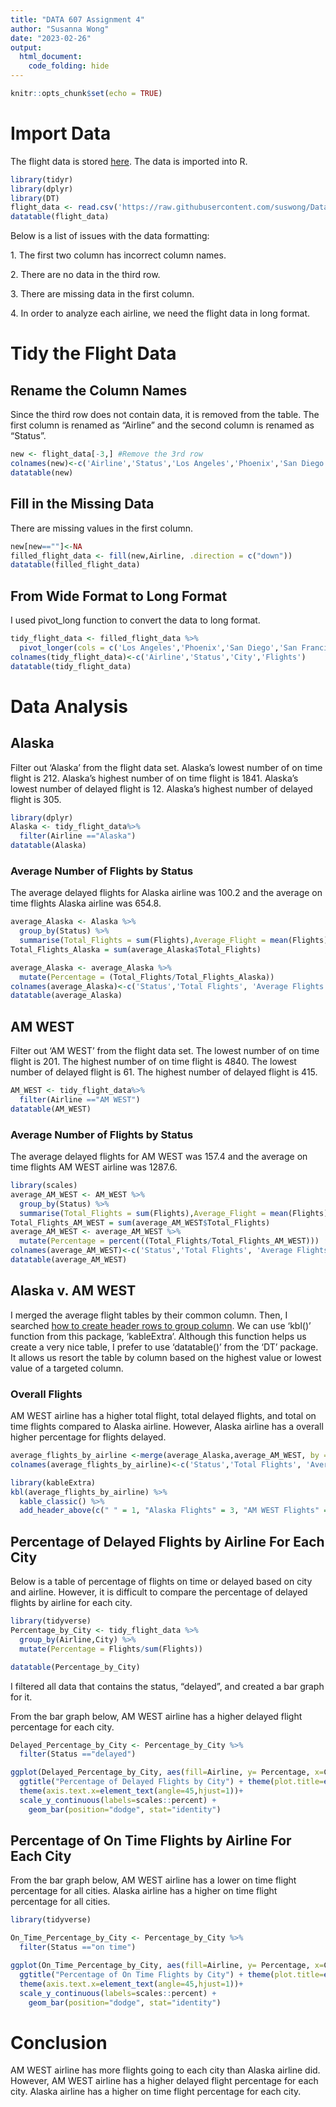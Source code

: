 ```yaml
---
title: "DATA 607 Assignment 4"
author: "Susanna Wong"
date: "2023-02-26"
output: 
  html_document:
    code_folding: hide
---
```


```r
knitr::opts_chunk$set(echo = TRUE)
```

# Import Data

The flight data is stored <a href="https://github.com/suswong/Data-607-Assignments/blob/main/Flight%20Data.csv"> here</a>. The data is imported into R.

```r
library(tidyr)
library(dplyr)
library(DT)
flight_data <- read.csv('https://raw.githubusercontent.com/suswong/Data-607-Assignments/main/Flight%20Data.csv')
datatable(flight_data)
```

Below is a list of issues with the data formatting:

1\. The first two column has incorrect column names.

2\. There are no data in the third row.

3\. There are missing data in the first column.

4\. In order to analyze each airline, we need the flight data in long format.

# Tidy the Flight Data

## Rename the Column Names

Since the third row does not contain data, it is removed from the table. The first column is renamed as "Airline" and the second column is renamed as "Status".

```r
new <- flight_data[-3,] #Remove the 3rd row
colnames(new)<-c('Airline','Status','Los Angeles','Phoenix','San Diego','San Francisco','Seattle')
datatable(new)
```

## Fill in the Missing Data

There are missing values in the first column.

```r
new[new==""]<-NA 
filled_flight_data <- fill(new,Airline, .direction = c("down"))
datatable(filled_flight_data)
```

## From Wide Format to Long Format

I used pivot_long function to convert the data to long format.

```r
tidy_flight_data <- filled_flight_data %>% 
  pivot_longer(cols = c('Los Angeles','Phoenix','San Diego','San Francisco','Seattle'))
colnames(tidy_flight_data)<-c('Airline','Status','City','Flights')
datatable(tidy_flight_data)
```

# Data Analysis

## Alaska

Filter out 'Alaska' from the flight data set. Alaska's lowest number of on time flight is 212. Alaska's highest number of on time flight is 1841. Alaska's lowest number of delayed flight is 12. Alaska's highest number of delayed flight is 305.

```r
library(dplyr)
Alaska <- tidy_flight_data%>%
  filter(Airline =="Alaska")
datatable(Alaska)
```

### Average Number of Flights by Status

The average delayed flights for Alaska airline was 100.2 and the average on time flights Alaska airline was 654.8.

```r
average_Alaska <- Alaska %>%
  group_by(Status) %>%
  summarise(Total_Flights = sum(Flights),Average_Flight = mean(Flights)) 
Total_Flights_Alaska = sum(average_Alaska$Total_Flights)

average_Alaska <- average_Alaska %>%
  mutate(Percentage = (Total_Flights/Total_Flights_Alaska))
colnames(average_Alaska)<-c('Status','Total Flights', 'Average Flights',"Percentage")
datatable(average_Alaska)
```

## AM WEST

Filter out 'AM WEST' from the flight data set. The lowest number of on time flight is 201. The highest number of on time flight is 4840. The lowest number of delayed flight is 61. The highest number of delayed flight is 415.

```r
AM_WEST <- tidy_flight_data%>%
  filter(Airline =="AM WEST")
datatable(AM_WEST)
```

### Average Number of Flights by Status

The average delayed flights for AM WEST was 157.4 and the average on time flights AM WEST airline was 1287.6.

```r
library(scales)
average_AM_WEST <- AM_WEST %>%
  group_by(Status) %>%
  summarise(Total_Flights = sum(Flights),Average_Flight = mean(Flights))
Total_Flights_AM_WEST = sum(average_AM_WEST$Total_Flights)
average_AM_WEST <- average_AM_WEST %>%
  mutate(Percentage = percent((Total_Flights/Total_Flights_AM_WEST)))
colnames(average_AM_WEST)<-c('Status','Total Flights', 'Average Flights',"Percentage")
datatable(average_AM_WEST)
```

## Alaska v. AM WEST

I merged the average flight tables by their common column. Then, I searched <a href="https://github.com/suswong/Data-607-Assignments/blob/main/Flight%20Data.csv"> how to create header rows to group column</a>. We can use 'kbl()' function from this package, 'kableExtra'. Although this function helps us create a very nice table, I prefer to use 'datatable()' from the 'DT' package. It allows us resort the table by column based on the highest value or lowest value of a targeted column.

### Overall Flights

AM WEST airline has a higher total flight, total delayed flights, and total on time flights compared to Alaska airline. However, Alaska airline has a overall higher percentage for flights delayed.

```r
average_flights_by_airline <-merge(average_Alaska,average_AM_WEST, by ="Status", all.x=TRUE)
colnames(average_flights_by_airline)<-c('Status','Total Flights', 'Average Flights','Percentage', 'Total Flights', 'Average Flights','Percentage')

library(kableExtra)
kbl(average_flights_by_airline) %>%
  kable_classic() %>%
  add_header_above(c(" " = 1, "Alaska Flights" = 3, "AM WEST Flights" = 3 ))
```

## Percentage of Delayed Flights by Airline For Each City

Below is a table of percentage of flights on time or delayed based on city and airline. However, it is difficult to compare the percentage of delayed flights by airline for each city.

```r
library(tidyverse)
Percentage_by_City <- tidy_flight_data %>%
  group_by(Airline,City) %>%
  mutate(Percentage = Flights/sum(Flights))

datatable(Percentage_by_City)
```

I filtered all data that contains the status, "delayed", and created a bar graph for it.

From the bar graph below, AM WEST airline has a higher delayed flight percentage for each city.

```r
Delayed_Percentage_by_City <- Percentage_by_City %>%
  filter(Status =="delayed")

ggplot(Delayed_Percentage_by_City, aes(fill=Airline, y= Percentage, x=City)) + 
  ggtitle("Percentage of Delayed Flights by City") + theme(plot.title=element_text(hjust=0.5))+
  theme(axis.text.x=element_text(angle=45,hjust=1))+ 
  scale_y_continuous(labels=scales::percent) +
    geom_bar(position="dodge", stat="identity")
```

## Percentage of On Time Flights by Airline For Each City

From the bar graph below, AM WEST airline has a lower on time flight percentage for all cities. Alaska airline has a higher on time flight percentage for all cities.

```r
library(tidyverse)

On_Time_Percentage_by_City <- Percentage_by_City %>%
  filter(Status =="on time")

ggplot(On_Time_Percentage_by_City, aes(fill=Airline, y= Percentage, x=City)) + 
  ggtitle("Percentage of On Time Flights by City") + theme(plot.title=element_text(hjust=0.5))+
  theme(axis.text.x=element_text(angle=45,hjust=1))+ 
  scale_y_continuous(labels=scales::percent) +
    geom_bar(position="dodge", stat="identity")
```

# Conclusion

AM WEST airline has more flights going to each city than Alaska airline did. However, AM WEST airline has a higher delayed flight percentage for each city. Alaska airline has a higher on time flight percentage for each city.
